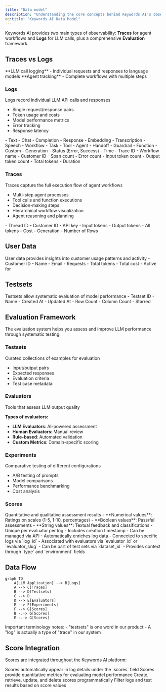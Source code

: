 ```yaml
---
title: "Data model"
description: "Understanding the core concepts behind Keywords AI's observability features"
og:title: "Keywords AI Data Model"
---
```


Keywords AI provides two main types of observability: **Traces** for agent workflows and **Logs** for LLM calls, plus a comprehensive **Evaluation** framework.

## Traces vs Logs

<CardGroup cols={2}>
<Card title="Logs" icon="file">
  **LLM call logging** - Individual requests and responses to language models
</Card>
<Card title="Traces" icon="route">
  **Agent tracking** - Complete workflows with multiple steps
</Card>
</CardGroup>

### Logs
<Info>
Logs record individual LLM API calls and responses
</Info>

- Single request/response pairs
- Token usage and costs
- Model performance metrics
- Error tracking
- Response latency

<AccordionGroup>
  <Accordion title="Log Parameters" icon="sliders">
    <AccordionGroup>
      <Accordion title="Content Types">
        - Text
        - Chat
        - Completion
        - Response
        - Embedding
        - Transcription
        - Speech
        - Workflow
        - Task
        - Tool
        - Agent
        - Handoff
        - Guardrail
        - Function
        - Custom
        - Generation
      </Accordion>
      <Accordion title="Filtering Metrics">
        - Status (Error, Success)
        - Time
        - Trace ID
        - Workflow name
        - Customer ID
        - Span count
        - Error count
        - Input token count
        - Output token count
        - Total tokens
        - Duration
      </Accordion>
    </AccordionGroup>
  </Accordion>
</AccordionGroup>

### Traces
<Info>
Traces capture the full execution flow of agent workflows
</Info>

- Multi-step agent processes
- Tool calls and function executions
- Decision-making steps
- Hierarchical workflow visualization
- Agent reasoning and planning

<AccordionGroup>
  <Accordion title="Trace Parameters" icon="sliders">
    <AccordionGroup>
      <Accordion title="Filtering Metrics">
        - Thread ID
        - Customer ID
        - API key
        - Input tokens
        - Output tokens
        - All tokens
        - Cost
        - Generation
        - Number of Rows
      </Accordion>
    </AccordionGroup>
  </Accordion>
</AccordionGroup>

## User Data

<Info>
User data provides insights into customer usage patterns and activity
</Info>

<AccordionGroup>
  <Accordion title="User Parameters" icon="user">
    - Customer ID
    - Name
    - Email
    - Requests
    - Total tokens
    - Total cost
    - Active for
  </Accordion>
</AccordionGroup>

## Testsets

<Info>
Testsets allow systematic evaluation of model performance
</Info>

<AccordionGroup>
  <Accordion title="Testset Parameters" icon="vial">
    - Testset ID
    - Name
    - Created At
    - Updated At
    - Row Count
    - Column Count
    - Starred
  </Accordion>
</AccordionGroup>

## Evaluation Framework

The evaluation system helps you assess and improve LLM performance through systematic testing.

### Testsets
<Tip>
Curated collections of examples for evaluation
</Tip>

- Input/output pairs
- Expected responses
- Evaluation criteria
- Test case metadata

### Evaluators
<Tip>
Tools that assess LLM output quality
</Tip>

**Types of evaluators:**
- **LLM Evaluators**: AI-powered assessment
- **Human Evaluators**: Manual review
- **Rule-based**: Automated validation
- **Custom Metrics**: Domain-specific scoring

### Experiments
<Tip>
Comparative testing of different configurations
</Tip>

- A/B testing of prompts
- Model comparisons
- Performance benchmarking
- Cost analysis

### Scores
<Tip>
Quantitative and qualitative assessment results
</Tip>

<AccordionGroup>
  <Accordion title="Score Types">
    - **Numerical values**: Ratings on scales (1-5, 1-10, percentages)
    - **Boolean values**: Pass/fail assessments
    - **String values**: Textual feedback and classifications
  </Accordion>
  
  <Accordion title="Score Properties">
    - Unique per evaluator per log
    - Includes creation timestamp
    - Can be managed via API
    - Automatically enriches log data
  </Accordion>
  
  <Accordion title="Score Relationships">
    - Connected to specific logs via `log_id`
    - Associated with evaluators via `evaluator_id` or `evaluator_slug`
    - Can be part of test sets via `dataset_id`
    - Provides context through `type` and `environment` fields
  </Accordion>
</AccordionGroup>

## Data Flow

```mermaid
graph TD
    A[LLM Application] --> B[Logs]
    A --> C[Traces]
    B --> D[Testsets]
    C --> D
    D --> E[Evaluators]
    E --> F[Experiments]
    F --> G[Scores]
    B -.-> G[Scores]
    E -.-> G[Scores]
```

<Info>
Important terminology notes:
- "testsets" is one word in our product
- A "log" is actually a type of "trace" in our system
</Info>

## Score Integration

Scores are integrated throughout the Keywords AI platform:

<AccordionGroup>
  <Accordion title="Log Enrichment" icon="file-circle-plus">
    Scores automatically appear in log details under the `scores` field
  </Accordion>
  
  <Accordion title="Evaluation Results" icon="chart-simple">
    Scores provide quantitative metrics for evaluating model performance
  </Accordion>
  
  <Accordion title="API Access" icon="code">
    Create, retrieve, update, and delete scores programmatically
  </Accordion>
  
  <Accordion title="Filtering" icon="filter">
    Filter logs and test results based on score values
  </Accordion>
</AccordionGroup>